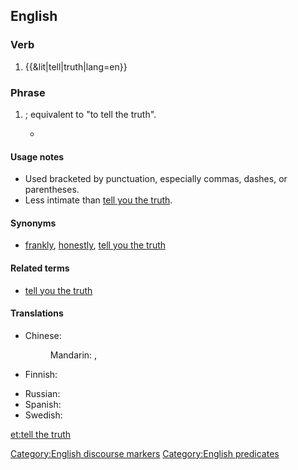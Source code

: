 ==English==

===Verb===
{{head|en|verb|head=[[tell]] [[the]] [[truth]]}}

# {{&lit|tell|truth|lang=en}}

===Phrase===
{{head|en|phrase|head=[[tell]] [[the]] [[truth]]}}

# {{context|idiomatic|informal|lang=en}} {{non-gloss definition|Used to positively assert the frank honesty of an associated statement of set of statements}}; equivalent to "to tell the truth".
#* {{quote-book|year=1991|title=Bicycling Through Space and Time|author=Mike Sirota|passage=Then it sneezed. Considering what it was smelling, that was no surprise. '''Tell the truth''', I'd gotten so used to the jof jof dung that I didn't notice it anymore.}}

====Usage notes====
* Used bracketed by punctuation, especially commas, dashes, or parentheses.
* Less intimate than [[tell you the truth]].

====Synonyms====
* {{sense|asserting frank honesty of statement}} [[frankly]], [[honestly]], [[tell you the truth]]

====Related terms====
* [[tell you the truth]]

====Translations====
{{trans-top|asserting frank honest of associated statement}}
* Chinese:
*: Mandarin: {{t+|cmn|老實說|sc=Hani}}, {{t+|cmn|老实说|tr=lǎoshíshuō|sc=Hani}}
* Finnish: {{t|fi|totta puhuen}}
{{trans-mid}}
* Russian: {{t|ru|че́стно говоря́}}
* Spanish: {{t|es|decir la verdad}}
* Swedish: {{t|sv|ärligt talat}}
{{trans-bottom}}

[[Category:English discourse markers]]
[[Category:English predicates]]

[[et:tell the truth]]